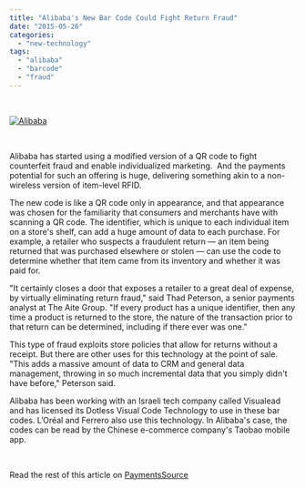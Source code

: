 ```yaml
---
title: "Alibaba's New Bar Code Could Fight Return Fraud"
date: "2015-05-26"
categories: 
  - "new-technology"
tags: 
  - "alibaba"
  - "barcode"
  - "fraud"
---
```


 

[![Alibaba](images/receipt-return-ss-ps-300x192.jpg)](http://cwamerchantservices.com/wp-content/uploads/2015/05/receipt-return-ss-ps.jpg)

 

Alibaba has started using a modified version of a QR code to fight counterfeit fraud and enable individualized marketing.  And the payments potential for such an offering is huge, delivering something akin to a non-wireless version of item-level RFID.

The new code is like a QR code only in appearance, and that appearance was chosen for the familiarity that consumers and merchants have with scanning a QR code. The identifier, which is unique to each individual item on a store's shelf, can add a huge amount of data to each purchase. For example, a retailer who suspects a fraudulent return — an item being returned that was purchased elsewhere or stolen — can use the code to determine whether that item came from its inventory and whether it was paid for.

"It certainly closes a door that exposes a retailer to a great deal of expense, by virtually eliminating return fraud," said Thad Peterson, a senior payments analyst at The Aite Group. "If every product has a unique identifier, then any time a product is returned to the store, the nature of the transaction prior to that return can be determined, including if there ever was one."

This type of fraud exploits store policies that allow for returns without a receipt. But there are other uses for this technology at the point of sale. "This adds a massive amount of data to CRM and general data management, throwing in so much incremental data that you simply didn't have before," Peterson said.

Alibaba has been working with an Israeli tech company called Visualead and has licensed its Dotless Visual Code Technology to use in these bar codes. L’Oréal and Ferrero also use this technology. In Alibaba's case, the codes can be read by the Chinese e-commerce company's Taobao mobile app.

 

Read the rest of this article on [PaymentsSource](http://www.paymentssource.com/news/risk-analytics/alibabas-new-bar-code-could-fight-return-fraud-3021416-1.html?utm_medium=email&ET=paymentssource%3Ae4988932%3Aa%3A&utm_campaign=-may%2026%202015&utm_source=newsletter&st=email)
